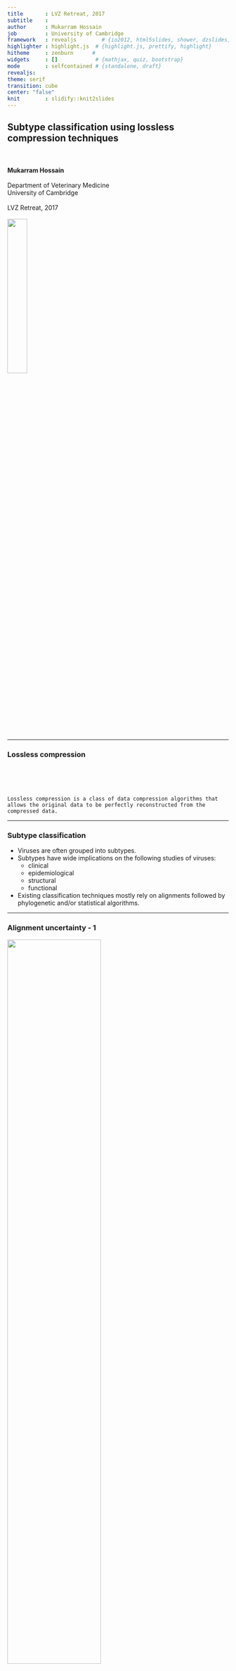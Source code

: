 ```yaml
---
title       : LVZ Retreat, 2017 
subtitle    : 
author      : Mukarram Hossain
job         : University of Cambridge
framework   : revealjs        # {io2012, html5slides, shower, dzslides, ...}
highlighter : highlight.js  # {highlight.js, prettify, highlight}
hitheme     : zenburn      # 
widgets     : []            # {mathjax, quiz, bootstrap}
mode        : selfcontained # {standalone, draft}
revealjs:
theme: serif
transition: cube
center: "false"
knit        : slidify::knit2slides
---
```

  
## Subtype classification using lossless compression techniques 
<br></br>
**Mukarram Hossain**
<br></br>
Department of Veterinary Medicine  
University of Cambridge
<br></br>
LVZ Retreat, 2017 
<br></br>
<img src="assets/img/uc-colour.png" width="30%" style="border: 0px">&nbsp;


---
  
### Lossless compression 
  
<br><br></br></br>
`Lossless compression is a class of data compression algorithms that allows the original data to be perfectly reconstructed from the compressed data.`

--- 
  
### Subtype classification
  
- Viruses are often grouped into subtypes.
- Subtypes have wide implications on the following studies of viruses:
    - clinical
    - epidemiological
    - structural
    - functional
- Existing classification techniques mostly rely on alignments followed by phylogenetic and/or statistical algorithms.

---

### Alignment uncertainty - 1 

<img src="assets/img/ha.sp.png" width="65%" style="border: 0px">&nbsp;

---

### Alignment uncertainty - 2

<img src="assets/img/denv.sp.png" width="100%" style="border: 0px">&nbsp;

---

### Alignment-free classification

- Lossless compression techniques have shown promising results for biological sequence classification:
  - Begleiter et al. (2004)
  - Ferragina et al. (2007)

---
  
<br></br>
<img src="assets/img/comet_title.png" width="100%" style="border: 0px">&nbsp;

---
  
### COMET 
  
- COMET is an ultrafast alignment free subtyping tool
- Uses **P**rediction by **P**artial **M**atching (PPM)
- Initially designed for HIV-1
- COMET was tested on both synthetic (1090698) and clinical (10625) HIV datasets
- Sensitivity and specificity were comparable to or higher than:
    - REGA (de Oliveira *et al.*, 2005) and 
    - SCUEAL (Pond *et al.*, 2009)
- Detected and identified new recombinant forms

---

### PPM - model 

<img src="assets/img/ppm.png" width="80%" style="border: 0px">&nbsp;

---

### PPM - likelihoods

<img src="assets/img/ppm_prob.png" width="100%" style="border: 0px">&nbsp;

---

### COMET algorithm

- Builds variable-order Markov models for each reference sequence
- Given a query, COMET calculates log likelihood of observing a base at each positions
- This results in a matrix of likelihood values
- Subtype call is done using a decision tree

---

### The decision tree

<img src="assets/img/decision_tree.png" width="600px" height="650px" style="border: 0px">&nbsp;

---

### COMET - availability

- COMET is free to use via an [online](https://comet.lih.lu/) interface
- Stand-alone Java jar file can be requested from the author via <daniel.struck@lih.lu>

---

### pyCOMET

<img src="assets/img/pycomet.png" width="950px" height="650px" style="border: 0px">&nbsp;

---

### pyCOMET - results

<img src="assets/img/pycomet_results.png" width="100%" style="border: 0px">&nbsp;

---

### Classification using Neural networks

- *Neural networks* are computational system mimicking biological brain
- Consists of a cluster of neural unit organised in layers

<br></br>
<img src="assets/img/ann.jpg" width="40%" style="border: 0px">&nbsp;

---

### Classification using RNN

- Recurrent neural networks are networks with connections so that information can persist

<br></br>
<img src="assets/img/rnn.png" width="60%" style="border: 0px">&nbsp;

---

### Classification using lossless compression

- "*More accurate and more reliable*" and "*faster*" than current best methods.
- Robust, capable of identifying rare and novel recombinant forms.
- Results are consistent on short segments as well as whole genomes.
- Do not rely on alignments hence not biased by alignment uncertainty.
<br></br>
- Depends solely on the availability of complete reference sequence set

---

## Plans for 2017

---

<img src="assets/img/grad.png" width="60%" style="border: 0px">&nbsp;

---

<br></br>
<img src="assets/img/questions.jpg" width="600px" class="centred" style="margin: 10px 10px" />
  
